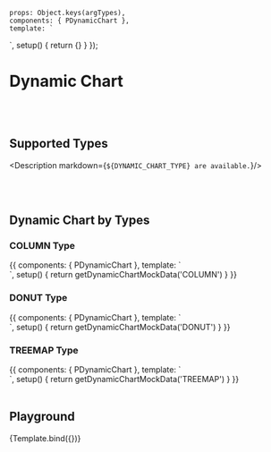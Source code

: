 

<Meta title='Data Display/Dynamic/Dynamic Chart' argTypes={getDynamicChartArgTypes()}
/>


    props: Object.keys(argTypes),
    components: { PDynamicChart },
    template: `
<div class="h-full w-full overflow p-8">
    <p-dynamic-chart
        :type="type"
        :loading="loading"
        :data="data"
        :value-options="valueOptions"
        :name-options="nameOptions"
        :limit="limit"
        style="height: 500px;"
    >
    </p-dynamic-chart>
</div>
    `,
    setup() {
        return {}
    }
});


# Dynamic Chart
<br/>
<br/>

## Supported Types

<Description markdown={`
${DYNAMIC_CHART_TYPE} are available.
`}/>

<br/>
<br/>

## Dynamic Chart by Types

### COLUMN Type

<Canvas>
    <Story name="COLUMN Type" >
{{
    components: { PDynamicChart },
    template: `
<div class="h-full w-full overflow p-8">
    <p-dynamic-chart
        type="COLUMN"
        :data="data"
        style="height: 500px;"
    >
    </p-dynamic-chart>
</div>
    `,
    setup() {
        return getDynamicChartMockData('COLUMN')
    }
}}
    </Story>
</Canvas>


### DONUT Type

<Canvas>
    <Story name="DONUT Type" >
{{
    components: { PDynamicChart },
    template: `
<div class="h-full w-full overflow p-8">
    <p-dynamic-chart
        type="DONUT"
        :data="data"
        style="height: 500px;"
    >
    </p-dynamic-chart>
</div>
    `,
    setup() {
        return getDynamicChartMockData('DONUT')
    }
}}
    </Story>
</Canvas>

### TREEMAP Type


<Canvas>
    <Story name="TREEMAP Type" >
{{
    components: { PDynamicChart },
    template: `
<div class="h-full w-full overflow p-8">
    <p-dynamic-chart
        type="TREEMAP"
        :data="data"
        style="height: 500px;"
    >
    </p-dynamic-chart>
</div>
    `,
    setup() {
        return getDynamicChartMockData('TREEMAP')
    }
}}
    </Story>
</Canvas>

<br/>
<br/>

## Playground

<Canvas>
    <Story name="Playground" args={{
        data: getDynamicChartMockData('COLUMN').data
    }}>
        {Template.bind({})}
    </Story>
</Canvas>

<ArgsTable story="Playground"/>
